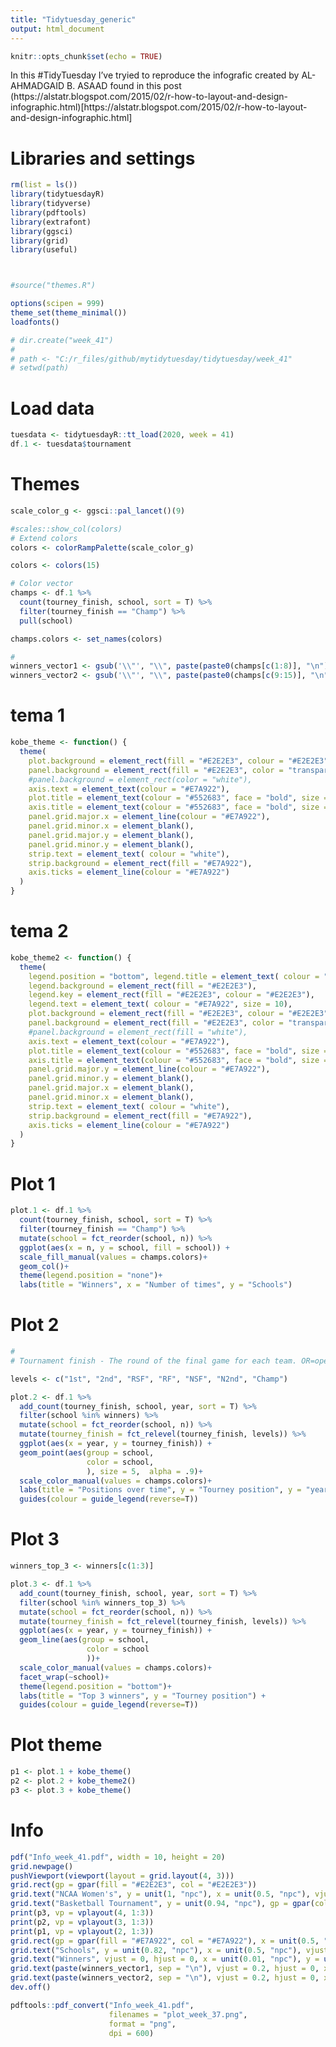 ```yaml
---
title: "Tidytuesday_generic"
output: html_document
---
```


```r
knitr::opts_chunk$set(echo = TRUE)
```

In this #TidyTuesday I've tryied to reproduce the infografic created by AL-AHMADGAID B. ASAAD found in this post (https://alstatr.blogspot.com/2015/02/r-how-to-layout-and-design-infographic.html)[https://alstatr.blogspot.com/2015/02/r-how-to-layout-and-design-infographic.html]

# Libraries and settings
```r
rm(list = ls())
library(tidytuesdayR)
library(tidyverse)
library(pdftools)
library(extrafont)
library(ggsci)
library(grid)
library(useful)



#source("themes.R")

options(scipen = 999)
theme_set(theme_minimal())
loadfonts()

# dir.create("week_41")
# 
# path <- "C:/r_files/github/mytidytuesday/tidytuesday/week_41"
# setwd(path)
```

# Load data
```r
tuesdata <- tidytuesdayR::tt_load(2020, week = 41)
df.1 <- tuesdata$tournament
```

# Themes
```r
scale_color_g <- ggsci::pal_lancet()(9)

#scales::show_col(colors)
# Extend colors 
colors <- colorRampPalette(scale_color_g)

colors <- colors(15)

# Color vector
champs <- df.1 %>%
  count(tourney_finish, school, sort = T) %>% 
  filter(tourney_finish == "Champ") %>% 
  pull(school)

champs.colors <- set_names(colors)

# 
winners_vector1 <- gsub('\\"', "\\", paste(paste0(champs[c(1:8)], "\n"), collapse = '"'))
winners_vector2 <- gsub('\\"', "\\", paste(paste0(champs[c(9:15)], "\n"), collapse = '"'))
```

# tema 1
```r
kobe_theme <- function() {
  theme(
    plot.background = element_rect(fill = "#E2E2E3", colour = "#E2E2E3"),
    panel.background = element_rect(fill = "#E2E2E3", color = "transparent"),
    #panel.background = element_rect(color = "white"),
    axis.text = element_text(colour = "#E7A922"),
    plot.title = element_text(colour = "#552683", face = "bold", size = 18, vjust = 1),
    axis.title = element_text(colour = "#552683", face = "bold", size = 13),
    panel.grid.major.x = element_line(colour = "#E7A922"),
    panel.grid.minor.x = element_blank(),
    panel.grid.major.y = element_blank(),
    panel.grid.minor.y = element_blank(),
    strip.text = element_text( colour = "white"),
    strip.background = element_rect(fill = "#E7A922"),
    axis.ticks = element_line(colour = "#E7A922")
  )
}
```


# tema 2
```r
kobe_theme2 <- function() {
  theme(
    legend.position = "bottom", legend.title = element_text( colour = "#552683", size = 10),
    legend.background = element_rect(fill = "#E2E2E3"),
    legend.key = element_rect(fill = "#E2E2E3", colour = "#E2E2E3"),
    legend.text = element_text( colour = "#E7A922", size = 10),
    plot.background = element_rect(fill = "#E2E2E3", colour = "#E2E2E3"),
    panel.background = element_rect(fill = "#E2E2E3", color = "transparent"),
    #panel.background = element_rect(fill = "white"),
    axis.text = element_text(colour = "#E7A922"),
    plot.title = element_text(colour = "#552683", face = "bold", size = 18, vjust = 1),
    axis.title = element_text(colour = "#552683", face = "bold", size = 13),
    panel.grid.major.y = element_line(colour = "#E7A922"),
    panel.grid.minor.y = element_blank(),
    panel.grid.major.x = element_blank(),
    panel.grid.minor.x = element_blank(),
    strip.text = element_text( colour = "white"),
    strip.background = element_rect(fill = "#E7A922"),
    axis.ticks = element_line(colour = "#E7A922")
  )
}
```


# Plot 1
```r
plot.1 <- df.1 %>%
  count(tourney_finish, school, sort = T) %>% 
  filter(tourney_finish == "Champ") %>% 
  mutate(school = fct_reorder(school, n)) %>% 
  ggplot(aes(x = n, y = school, fill = school)) +
  scale_fill_manual(values = champs.colors)+  
  geom_col()+
  theme(legend.position = "none")+
  labs(title = "Winners", x = "Number of times", y = "Schools")
```

# Plot 2
```r
#
# Tournament finish - The round of the final game for each team. OR=opening-round loss (1983 only); 1st=first-round loss; 2nd=second-round loss; RSF=loss in the Sweet 16; RF=loss in the Elite Eight; NSF=loss in the national semifinals; N2nd=national runner-up; Champ=national champions

levels <- c("1st", "2nd", "RSF", "RF", "NSF", "N2nd", "Champ")

plot.2 <- df.1 %>%
  add_count(tourney_finish, school, year, sort = T) %>% 
  filter(school %in% winners) %>% 
  mutate(school = fct_reorder(school, n)) %>% 
  mutate(tourney_finish = fct_relevel(tourney_finish, levels)) %>% 
  ggplot(aes(x = year, y = tourney_finish)) +
  geom_point(aes(group = school, 
                 color = school,
                 ), size = 5,  alpha = .9)+
  scale_color_manual(values = champs.colors)+
  labs(title = "Positions over time", y = "Tourney position", y = "years")+
  guides(colour = guide_legend(reverse=T))
```

# Plot 3
```r
winners_top_3 <- winners[c(1:3)]

plot.3 <- df.1 %>%
  add_count(tourney_finish, school, year, sort = T) %>% 
  filter(school %in% winners_top_3) %>% 
  mutate(school = fct_reorder(school, n)) %>% 
  mutate(tourney_finish = fct_relevel(tourney_finish, levels)) %>% 
  ggplot(aes(x = year, y = tourney_finish)) +
  geom_line(aes(group = school, 
                 color = school
                 ))+
  scale_color_manual(values = champs.colors)+
  facet_wrap(~school)+
  theme(legend.position = "bottom")+
  labs(title = "Top 3 winners", y = "Tourney position") +
  guides(colour = guide_legend(reverse=T))
```

# Plot theme 
```r
p1 <- plot.1 + kobe_theme()
p2 <- plot.2 + kobe_theme2()
p3 <- plot.3 + kobe_theme()
```


# Info
```r
pdf("Info_week_41.pdf", width = 10, height = 20)
grid.newpage() 
pushViewport(viewport(layout = grid.layout(4, 3)))
grid.rect(gp = gpar(fill = "#E2E2E3", col = "#E2E2E3"))
grid.text("NCAA Women's", y = unit(1, "npc"), x = unit(0.5, "npc"), vjust = 1, hjust = .5, gp = gpar( col = "#A9A8A7", cex = 8, alpha = 0.3))
grid.text("Basketball Tournament", y = unit(0.94, "npc"), gp = gpar(col = "#E7A922", cex = 4))
print(p3, vp = vplayout(4, 1:3))
print(p2, vp = vplayout(3, 1:3))
print(p1, vp = vplayout(2, 1:3))
grid.rect(gp = gpar(fill = "#E7A922", col = "#E7A922"), x = unit(0.5, "npc"), y = unit(0.82, "npc"), width = unit(1, "npc"), height = unit(0.11, "npc"))
grid.text("Schools", y = unit(0.82, "npc"), x = unit(0.5, "npc"), vjust = .5, hjust = .5, gp = gpar( col = "#CA8B01", cex = 13, alpha = 0.3))
grid.text("Winners", vjust = 0, hjust = 0, x = unit(0.01, "npc"), y = unit(0.86, "npc"), gp = gpar( col = "white", cex = 1.2))
grid.text(paste(winners_vector1, sep = "\n"), vjust = 0.2, hjust = 0, x = unit(0.01, "npc"), y = unit(0.79, "npc"), gp = gpar( col = "#552683", cex = 0.8))
grid.text(paste(winners_vector2, sep = "\n"), vjust = 0.2, hjust = 0, x = unit(0.15, "npc"), y = unit(0.79, "npc"), gp = gpar( col = "#552683", cex = 0.8))
dev.off()
```

```r
pdftools::pdf_convert("Info_week_41.pdf", 
                      filenames = "plot_week_37.png",
                      format = "png",
                      dpi = 600)
```

